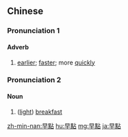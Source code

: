 {{also|早点}}
==Chinese==
{{zh-forms|s=早点}}

===Pronunciation 1===
{{zh-pron
|m=zǎodiǎn,er=y
|c=zou2 dim2
|cat=adv
}}

====Adverb====
{{zh-adv}}

# [[earlier]]; [[faster]]; more [[quickly]]
#: {{zh-x|早點 休息{xi}。|Go to bed '''early'''.}}

===Pronunciation 2===
{{zh-pron
|m=zǎodiǎn
|c=zou2 dim2
|mn=qz,xm,zz:chá-tiám
|w=2tsau ti
|cat=n
}}

====Noun====
{{zh-noun}}

# ([[light]]) [[breakfast]]

{{zh-cat|Advanced}}

[[zh-min-nan:早點]]
[[hu:早點]]
[[mg:早點]]
[[ja:早點]]